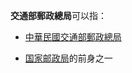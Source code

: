 '''交通部郵政總局'''可以指：
* {{Flagicon|ROC}} [[中華民國交通部郵政總局|中華民國交通部郵政總局]]
* {{PRC}}[[国家邮政局|国家邮政局]]的前身之一

{{Disambig|Cat=组织机构消歧义}}